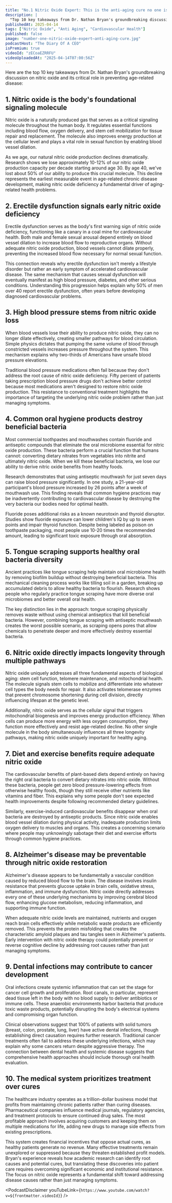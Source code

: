 ```yaml
---
title: "No.1 Nitric Oxide Expert: This is the anti-aging cure no one is talking about!"
description: |
  "Top 10 key takeaways from Dr. Nathan Bryan's groundbreaking discussion on nitric oxide and its critical role in preventing age-related disease."
publishedAt: 2025-04-14
tags: ["Nitric Oxide", "Anti Aging", "Cardiovascular Health"]
published: false
image: "number-one-nitric-oxide-expert–anti-aging-cure.jpg"
podcastHost: "The Diary Of A CEO"
isPremium: true
videoId: "zECoaEZRRFU"
videoUploadedAt: "2025-04-14T07:00:56Z"
---
```



<PodcastSummaryPageLayout frontmatter={frontmatter}>
Here are the top 10 key takeaways from Dr. Nathan Bryan's groundbreaking discussion on nitric oxide and its critical role in preventing age-related disease:

## 1. Nitric oxide is the body's foundational signaling molecule

Nitric oxide is a naturally produced gas that serves as a critical signaling molecule throughout the human body. It regulates essential functions including blood flow, oxygen delivery, and stem cell mobilization for tissue repair and replacement. The molecule also improves energy production at the cellular level and plays a vital role in sexual function by enabling blood vessel dilation.

As we age, our natural nitric oxide production declines dramatically. Research shows we lose approximately 10-12% of our nitric oxide production capacity per decade starting around age 30. By age 40, we've lost about 50% of our ability to produce this crucial molecule. This decline represents the earliest measurable event in age-related chronic disease development, making nitric oxide deficiency a fundamental driver of aging-related health problems.

## 2. Erectile dysfunction signals early nitric oxide deficiency

Erectile dysfunction serves as the body's first warning sign of nitric oxide deficiency, functioning like a canary in a coal mine for cardiovascular health. Both male and female sexual arousal depend entirely on blood vessel dilation to increase blood flow to reproductive organs. Without adequate nitric oxide production, blood vessels cannot dilate properly, preventing the increased blood flow necessary for normal sexual function.

This connection reveals why erectile dysfunction isn't merely a lifestyle disorder but rather an early symptom of accelerated cardiovascular disease. The same mechanism that causes sexual dysfunction will eventually manifest as high blood pressure, diabetes, and other serious conditions. Understanding this progression helps explain why 50% of men over 40 report erectile dysfunction, often years before developing diagnosed cardiovascular problems.

## 3. High blood pressure stems from nitric oxide loss

When blood vessels lose their ability to produce nitric oxide, they can no longer dilate effectively, creating smaller pathways for blood circulation. Simple physics dictates that pumping the same volume of blood through constricted vessels increases pressure throughout the system. This mechanism explains why two-thirds of Americans have unsafe blood pressure elevations.

Traditional blood pressure medications often fail because they don't address the root cause of nitric oxide deficiency. Fifty percent of patients taking prescription blood pressure drugs don't achieve better control because most medications aren't designed to restore nitric oxide production. This resistance to conventional treatment highlights the importance of targeting the underlying nitric oxide problem rather than just managing symptoms.

## 4. Common oral hygiene products destroy beneficial bacteria

Most commercial toothpastes and mouthwashes contain fluoride and antiseptic compounds that eliminate the oral microbiome essential for nitric oxide production. These bacteria perform a crucial function that humans cannot: converting dietary nitrates from vegetables into nitrite and ultimately nitric oxide. When we kill these beneficial bacteria, we lose our ability to derive nitric oxide benefits from healthy foods.

Research demonstrates that using antiseptic mouthwash for just seven days can raise blood pressure significantly. In one study, a 21-year-old participant's blood pressure increased by 26 points after a week of mouthwash use. This finding reveals that common hygiene practices may be inadvertently contributing to cardiovascular disease by destroying the very bacteria our bodies need for optimal health.

Fluoride poses additional risks as a known neurotoxin and thyroid disruptor. Studies show fluoride exposure can lower children's IQ by up to seven points and impair thyroid function. Despite being labeled as poison on toothpaste packaging, most people use 10-20 times the recommended amount, leading to significant toxic exposure through oral absorption.

## 5. Tongue scraping supports healthy oral bacteria diversity

Ancient practices like tongue scraping help maintain oral microbiome health by removing biofilm buildup without destroying beneficial bacteria. This mechanical cleaning process works like tilling soil in a garden, breaking up accumulated debris to allow healthy bacteria to flourish. Research shows people who regularly practice tongue scraping have more diverse oral microbiomes and better overall oral health.

The key distinction lies in the approach: tongue scraping physically removes waste without using chemical antiseptics that kill beneficial bacteria. However, combining tongue scraping with antiseptic mouthwash creates the worst possible scenario, as scraping opens pores that allow chemicals to penetrate deeper and more effectively destroy essential bacteria.

## 6. Nitric oxide directly impacts longevity through multiple pathways

Nitric oxide uniquely addresses all three fundamental aspects of biological aging: stem cell function, telomere maintenance, and mitochondrial health. The molecule signals stem cells to mobilize and differentiate into whatever cell types the body needs for repair. It also activates telomerase enzymes that prevent chromosome shortening during cell division, directly influencing lifespan at the genetic level.

Additionally, nitric oxide serves as the cellular signal that triggers mitochondrial biogenesis and improves energy production efficiency. When cells can produce more energy with less oxygen consumption, they function more effectively and resist age-related decline. No other single molecule in the body simultaneously influences all three longevity pathways, making nitric oxide uniquely important for healthy aging.

## 7. Diet and exercise benefits require adequate nitric oxide

The cardiovascular benefits of plant-based diets depend entirely on having the right oral bacteria to convert dietary nitrates into nitric oxide. Without these bacteria, people get zero blood pressure-lowering effects from otherwise healthy foods, though they still receive other nutrients like vitamins and fiber. This explains why some people don't see expected health improvements despite following recommended dietary guidelines.

Similarly, exercise-induced cardiovascular benefits disappear when oral bacteria are destroyed by antiseptic products. Since nitric oxide enables blood vessel dilation during physical activity, inadequate production limits oxygen delivery to muscles and organs. This creates a concerning scenario where people may unknowingly sabotage their diet and exercise efforts through common hygiene practices.

## 8. Alzheimer's disease may be preventable through nitric oxide restoration

Alzheimer's disease appears to be fundamentally a vascular condition caused by reduced blood flow to the brain. The disease involves insulin resistance that prevents glucose uptake in brain cells, oxidative stress, inflammation, and immune dysfunction. Nitric oxide directly addresses every one of these underlying mechanisms by improving cerebral blood flow, enhancing glucose metabolism, reducing inflammation, and supporting immune function.

When adequate nitric oxide levels are maintained, nutrients and oxygen reach brain cells effectively while metabolic waste products are efficiently removed. This prevents the protein misfolding that creates the characteristic amyloid plaques and tau tangles seen in Alzheimer's patients. Early intervention with nitric oxide therapy could potentially prevent or reverse cognitive decline by addressing root causes rather than just managing symptoms.

## 9. Dental infections may contribute to cancer development

Oral infections create systemic inflammation that can set the stage for cancer cell growth and proliferation. Root canals, in particular, represent dead tissue left in the body with no blood supply to deliver antibiotics or immune cells. These anaerobic environments harbor bacteria that produce toxic waste products, potentially disrupting the body's electrical systems and compromising organ function.

Clinical observations suggest that 100% of patients with solid tumors (breast, colon, prostate, lung, liver) have active dental infections, though establishing direct causation requires further research. Traditional cancer treatments often fail to address these underlying infections, which may explain why some cancers return despite aggressive therapy. The connection between dental health and systemic disease suggests that comprehensive health approaches should include thorough oral health evaluation.

## 10. The medical system prioritizes treatment over cures

The healthcare industry operates as a trillion-dollar business model that profits from maintaining chronic patients rather than curing diseases. Pharmaceutical companies influence medical journals, regulatory agencies, and treatment protocols to ensure continued drug sales. The most profitable approach involves acquiring customers and keeping them on multiple medications for life, adding new drugs to manage side effects from existing prescriptions.

This system creates financial incentives that oppose actual cures, as healthy patients generate no revenue. Many effective treatments remain unexplored or suppressed because they threaten established profit models. Bryan's experience reveals how academic research can identify root causes and potential cures, but translating these discoveries into patient care requires overcoming significant economic and institutional resistance. The focus on nitric oxide represents a fundamental shift toward addressing disease causes rather than just managing symptoms.

<PodcastDisclaimer
  youTubeLink={`https://www.youtube.com/watch?v=${frontmatter.videoId}`}
/>

</PodcastSummaryPageLayout>
